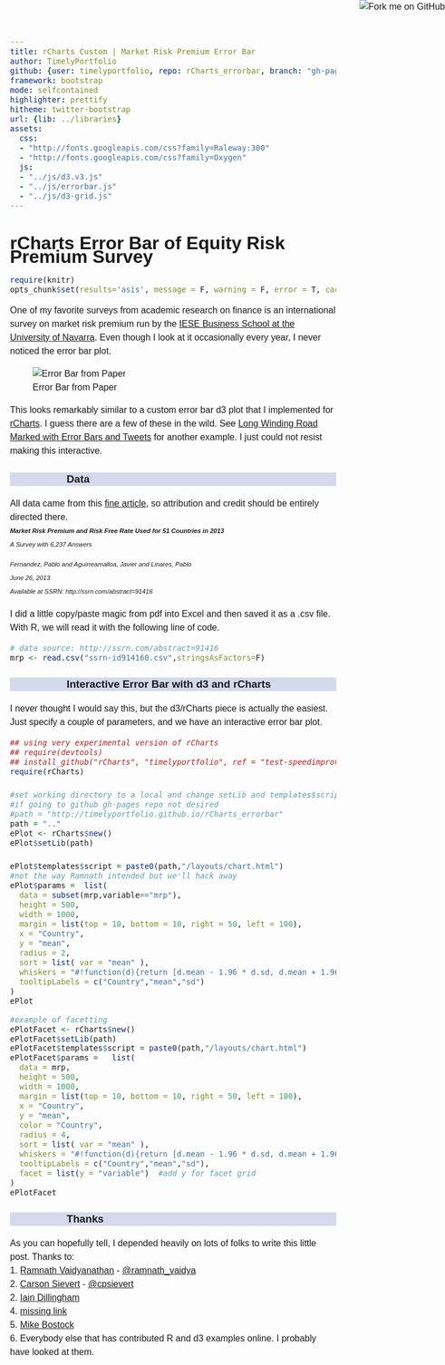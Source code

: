 ```yaml
---
title: rCharts Custom | Market Risk Premium Error Bar
author: TimelyPortfolio
github: {user: timelyportfolio, repo: rCharts_errorbar, branch: "gh-pages"}
framework: bootstrap
mode: selfcontained
highlighter: prettify
hitheme: twitter-bootstrap
url: {lib: ../libraries}
assets:
  css:
  - "http://fonts.googleapis.com/css?family=Raleway:300"
  - "http://fonts.googleapis.com/css?family=Oxygen"
  js:
  - "../js/d3.v3.js"
  - "../js/errorbar.js"
  - "../js/d3-grid.js"
---
```

  
<style>
iframe{
  height:550px;
  width:1000px;
  margin:auto auto;
}

body{
  font-family: 'Oxygen', sans-serif;
  font-size: 16px;
  line-height: 24px;
}

h1,h2,h3,h4 {
  font-family: 'Raleway', sans-serif;
}

.container { width: 900px; }

h3 {
  background-color: #D4DAEC;
    text-indent: 100px; 
}

h4 {
  text-indent: 100px;
}
</style>
  
<a href="https://github.com/timelyportfolio/rCharts_errorbar"><img style="position: absolute; top: 0; right: 0; border: 0;" src="https://s3.amazonaws.com/github/ribbons/forkme_right_darkblue_121621.png" alt="Fork me on GitHub"></a>

# rCharts Error Bar of Equity Risk Premium Survey

```r
require(knitr)
opts_chunk$set(results='asis', message = F, warning = F, error = T, cache = F, tidy = F)
```

One of my favorite surveys from academic research on finance is an international survey on market risk premium run by the [IESE Business School at the University of Navarra](http://www.iese.edu/).  Even though I look at it occasionally every year, I never noticed the error bar plot.

![Error Bar from Paper](figurefrompaper.png)

This looks remarkably similar to a custom error bar d3 plot that I implemented for [rCharts](http://rcharts.io).  I guess there are a few of these in the wild.  See [Long Winding Road Marked with Error Bars and Tweets](http://timelyportfolio.blogspot.com/2013/09/long-winding-road-marked-with-error.html) for another example.  I just could not resist making this interactive.

### Data
All data came from this [fine article](http://ssrn.com/abstract=91416), so attribution and credit should be entirely directed there.
<address style="font-size:70%;"><strong>Market Risk Premium and Risk Free Rate Used for 51 Countries in 2013</strong>    
A Survey with 6,237 Answers<p class="muted">Fernandez, Pablo and Aguirreamalloa, Javier and Linares, Pablo<br>June 26, 2013<br>Available at SSRN: http://ssrn.com/abstract=91416</p>
</address>

I did a little copy/paste magic from pdf into Excel and then saved it as a .csv file.  With R, we will read it with the following line of code.

```r
# data source: http://ssrn.com/abstract=91416
mrp <- read.csv("ssrn-id914160.csv",stringsAsFactors=F)
```


### Interactive Error Bar with d3 and rCharts

I never thought I would say this, but the d3/rCharts piece is actually the easiest.  Just specify a couple of parameters, and we have an interactive error bar plot.

```r
## using very experimental version of rCharts
## require(devtools)
## install_github("rCharts", "timelyportfolio", ref = "test-speedimprove")
require(rCharts)

#set working directory to a local and change setLib and templates$script
#if going to github gh-pages repo not desired
#path = "http://timelyportfolio.github.io/rCharts_errorbar"
path = ".."
ePlot <- rCharts$new()
ePlot$setLib(path)

ePlot$templates$script = paste0(path,"/layouts/chart.html")
#not the way Ramnath intended but we'll hack away
ePlot$params =  list(
  data = subset(mrp,variable=="mrp"),
  height = 500,
  width = 1000,
  margin = list(top = 10, bottom = 10, right = 50, left = 100),
  x = "Country",
  y = "mean",
  radius = 2,
  sort = list( var = "mean" ),
  whiskers = "#!function(d){return [d.mean - 1.96 * d.sd, d.mean + 1.96 * d.sd]}!#",
  tooltipLabels = c("Country","mean","sd") 
)
ePlot
```

```r
#example of facetting
ePlotFacet <- rCharts$new()
ePlotFacet$setLib(path)
ePlotFacet$templates$script = paste0(path,"/layouts/chart.html")
ePlotFacet$params =   list(
  data = mrp,
  height = 500,
  width = 1000,
  margin = list(top = 10, bottom = 10, right = 50, left = 100),
  x = "Country",
  y = "mean",
  color = "Country",
  radius = 4,
  sort = list( var = "mean" ),
  whiskers = "#!function(d){return [d.mean - 1.96 * d.sd, d.mean + 1.96 * d.sd]}!#",
  tooltipLabels = c("Country","mean","sd"),
  facet = list(y = "variable")  #add y for facet grid
)
ePlotFacet
```

### Thanks
As you can hopefully tell, I depended heavily on lots of folks to write this little post.  Thanks to:    
1. [Ramnath Vaidyanathan](http://github.com/ramnathv) - [@ramnath_vaidya](https://twitter.com/ramnath_vaidya)    
2. [Carson Sievert](http://cpsievert.github.io/) - [@cpsievert](https://twitter.com/cpsievert)    
2. [Iain Dillingham](http://dillingham.me.uk/)    
4. [missing link](http://fillintheblank.com)    
5. [Mike Bostock](http://bost.ocks.org/mike/)    
6. Everybody else that has contributed R and d3 examples online. I probably have looked at them.

